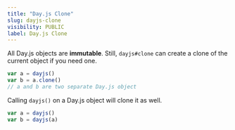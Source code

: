```yaml
---
title: "Day.js Clone"
slug: dayjs-clone
visibility: PUBLIC
label: Day.js Clone
---
```


All Day.js objects are **immutable**. Still, `dayjs#clone` can create a clone of the current object if you need one.

```js
var a = dayjs()
var b = a.clone()
// a and b are two separate Day.js object
```

Calling `dayjs()` on a Day.js object will clone it as well.
```js
var a = dayjs()
var b = dayjs(a)
```